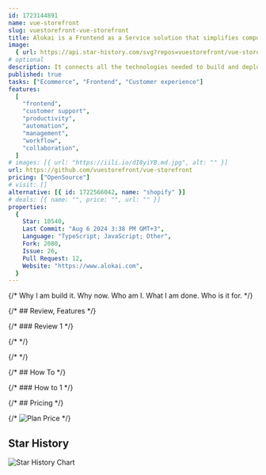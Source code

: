 ```yaml
---
id: 1723144891
name: vue-storefront
slug: vuestorefront-vue-storefront
title: Alokai is a Frontend as a Service solution that simplifies composable commerce.
image:
  { url: https://api.star-history.com/svg?repos=vuestorefront/vue-storefront }
# optional
description: It connects all the technologies needed to build and deploy fast & scalable ecommerce frontends. It guides merchants to deliver exceptional customer experiences quickly and easily.. open-source, ecommerce, mobile, typescript, pwa, vue, headless, storefront, nuxt, magento, magento2, shopify, shopware, ecommerce-platform, e-commerce, commercetools, vue-storefront, vue3, integrations-team, headless-commerce,  ,
published: true
tasks: ["Ecommerce", "Frontend", "Customer experience"]
features:
  [
    "frontend",
    "customer support",
    "productivity",
    "automation",
    "management",
    "workflow",
    "collaboration",
  ]
# images: [{ url: "https://iili.io/dI8yiYB.md.jpg", alt: "" }]
url: https://github.com/vuestorefront/vue-storefront
pricing: ["OpenSource"]
# visit: []
alternative: [{ id: 1722566042, name: "shopify" }]
# deals: [{ name: "", price: "", url: "" }]
properties:
  {
    Star: 10540,
    Last Commit: "Aug 6 2024 3:38 PM GMT+3",
    Language: "TypeScript; JavaScript; Other",
    Fork: 2080,
    Issue: 26,
    Pull Request: 12,
    Website: "https://www.alokai.com",
  }
---
```


{/* Why I am build it. Why now. Who am I. What I am done. Who is it for. */}

{/* ## Review, Features */}

{/* ### Review 1 */}

{/* <DetailYoutube videoId="" startTime={0} /> */}

{/* <Twitters ids=[] /> */}

{/* ## How To */}

{/* ### How to 1 */}

{/* ## Pricing */}

{/* <Img src="" alt="Plan Price" /> */}

## Star History

![Star History Chart](https://api.star-history.com/svg?repos=vuestorefront/vue-storefront)
